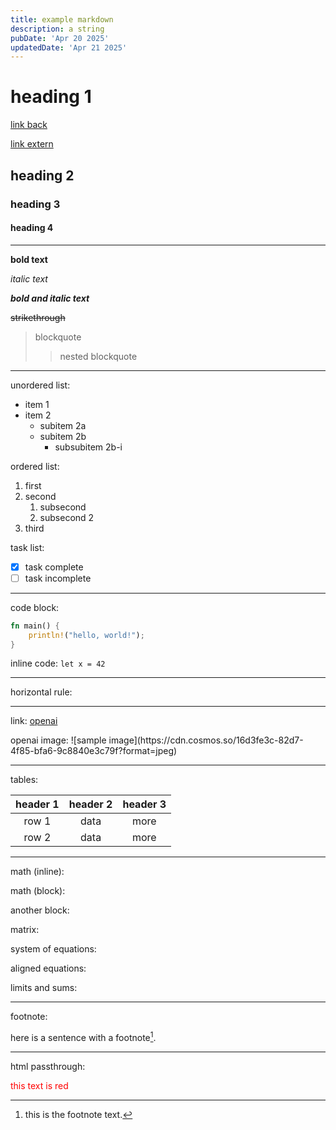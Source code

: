 ---
title: example markdown
description: a string
pubDate: 'Apr 20 2025'
updatedDate: 'Apr 21 2025'
---


<Latex formula="\begin{bmatrix} 1 & 2 & 3 \\ 4 & 5 & 6 \\ 7 & 8 & 9 \end{bmatrix}" />

# heading 1

[link back](/writing)

[link extern](https://github.com/tnixc/website-v7)

## heading 2

### heading 3

#### heading 4

---

**bold text**

_italic text_

**_bold and italic text_**

~~strikethrough~~

> blockquote
>
> > nested blockquote

---

unordered list:

- item 1
- item 2
  - subitem 2a
  - subitem 2b
    - subsubitem 2b-i

ordered list:

1. first
2. second
   1. subsecond
   2. subsecond 2
3. third

task list:

- [x] task complete
- [ ] task incomplete

---

code block:

```rust
fn main() {
    println!("hello, world!");
}
```

inline code: `let x = 42`

---

horizontal rule:

---

link: [openai](https://openai.com)

<Link href="https://openai.com" external>
  openai
</Link>
image: ![sample image](https://cdn.cosmos.so/16d3fe3c-82d7-4f85-bfa6-9c8840e3c79f?format=jpeg)

---

tables:

| header 1 | header 2 | header 3 |
| :------: | :------: | :------: |
|  row 1   |   data   |   more   |
|  row 2   |   data   |   more   |

---

math (inline):

<Latex formula="E = mc^2" />

math (block):

<Latex formula="\int_{-\infty}^{\infty} e^{-x^2} dx = \sqrt{\pi}" />

another block:

<Latex formula="a^2 + b^2 = c^2" />

matrix:

<Latex formula="\begin{bmatrix} 1 & 2 & 3 \\ 4 & 5 & 6 \\ 7 & 8 & 9 \end{bmatrix}" />

system of equations:

<Latex formula="\begin{cases} x + y = 1\\ x - y = 3 \end{cases}" />

aligned equations:

<Latex formula="\begin{aligned} f(x) &= x^2 + 3x + 2\\ f'(x) &= 2x + 3 \end{aligned}" />

limits and sums:

<Latex formula="\lim_{x \to 0} \frac{\sin x}{x} = 1" />

<Latex formula="\sum_{n=1}^{\infty} \frac{1}{n^2} = \frac{\pi^2}{6}" />

---

footnote:

here is a sentence with a footnote[^1].

[^1]: this is the footnote text.

---

html passthrough:

<div style="color: red;">this text is red</div>
